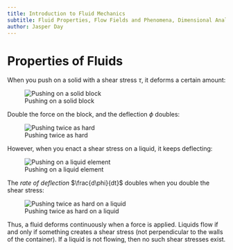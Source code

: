 ```yaml
---
title: Introduction to Fluid Mechanics
subtitle: Fluid Properties, Flow Fields and Phenomena, Dimensional Analysis
author: Jasper Day
---
```


# Properties of Fluids

When you push on a solid with a shear stress $\tau$, it deforms a certain amount:

![Pushing on a solid block](Images/1_Solid_deformation_1.png)

Double the force on the block, and the deflection $\phi$ doubles:

![Pushing twice as hard](Images/1_Solid_deformation_2.png)

However, when you enact a shear stress on a liquid, it keeps deflecting:

![Pushing on a liquid element](Images/1_Liquid_deformation_1.png)

The *rate of deflection* $\frac{d\phi}{dt}$ doubles when you double the shear stress:

![Pushing twice as hard on a liquid](Images/1_Liquid_deformation_2.png)

Thus, a fluid deforms continuously when a force is applied. Liquids flow if and only if something creates a shear stress (not perpendicular to the walls of the container). If a liquid is not flowing, then no such shear stresses exist.